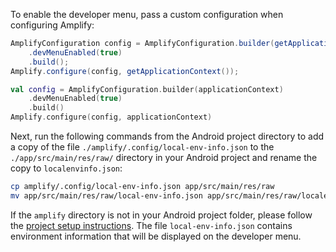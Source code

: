 To enable the developer menu, pass a custom configuration when configuring Amplify:

<BlockSwitcher>
<Block name="Java">

```java
AmplifyConfiguration config = AmplifyConfiguration.builder(getApplicationContext())
    .devMenuEnabled(true)
    .build();
Amplify.configure(config, getApplicationContext());
```

</Block>
<Block name="Kotlin">

```kotlin
val config = AmplifyConfiguration.builder(applicationContext)
    .devMenuEnabled(true)
    .build()
Amplify.configure(config, applicationContext)
```

</Block>
</BlockSwitcher>

Next, run the following commands from the Android project directory to add a copy of the file `./amplify/.config/local-env-info.json` to the `./app/src/main/res/raw/` directory in your Android project and rename the copy to `localenvinfo.json`:

```bash
cp amplify/.config/local-env-info.json app/src/main/res/raw
mv app/src/main/res/raw/local-env-info.json app/src/main/res/raw/localenvinfo.json
```

<Callout warning>

If the `amplify` directory is not in your Android project folder, please follow the [project setup instructions](/gen1/[platform]/start/project-setup/prerequisites/). The file `local-env-info.json` contains environment information that will be displayed on the developer menu.

</Callout>

